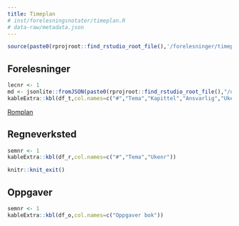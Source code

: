 ```yaml
---
title: Timeplan
# inst/forelesningsnotater/timeplan.R
# data-raw/metadata.json
---
```


```r
source(paste0(rprojroot::find_rstudio_root_file(),'/forelesninger/timeplan.R'))
```

## Forelesninger

```r
lecnr <- 1
md <- jsonlite::fromJSON(paste0(rprojroot::find_rstudio_root_file(),"/data-raw/metadata.json"))
kableExtra::kbl(df_t,col.names=c("#","Tema","Kapittel","Ansvarlig","Ukenr","Dato")) %>% kableExtra::kable_paper(full_width = F) %>% kableExtra::row_spec(lecnr, bold = T)
```

[Romplan](https://tp.educloud.no/hiof/timeplan/timeplan.php?type=course&sem=24v&campus=&id[]=SFB10816%2C1)

## Regneverksted
```r
semnr <- 1
kableExtra::kbl(df_r,col.names=c("#","Tema","Ukenr")) 
```

```r
knitr::knit_exit()
```

## Oppgaver
```r
semnr <- 1
kableExtra::kbl(df_o,col.names=c("Oppgaver bok"))
```

